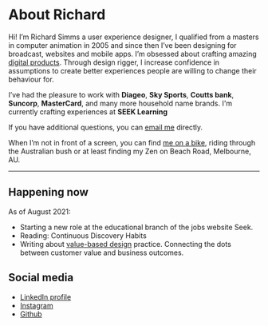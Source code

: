 <Seo
  title="About"
  description="I’m Richard Simms a user experience designer,I increase confidence in assumptions to create better experiences to make amazing digital products."
/>

# About Richard

Hi! I’m Richard Simms a user experience designer, I qualified from a masters in computer animation in 2005 and since then I’ve been designing for broadcast, websites and mobile apps. I’m obsessed about crafting amazing [digital products](/casestudies). Through design rigger, I increase confidence in assumptions to create better experiences people are willing to change their behaviour for.

I’ve had the pleasure to work with <b>Diageo</b>, <b>Sky Sports</b>, <b>Coutts bank</b>, <b>Suncorp</b>, <b>MasterCard</b>, and many more household name brands. I'm currently crafting experiences at <b>SEEK Learning</b>

If you have additional questions, you can <a href="mailto:&#x72;&#x69;&#x63;&#x68;&#x61;&#x72;&#x64;@&#x72;&#x73;&#x69;&#x6d;&#x6d;&#x73;.&#x63;&#x6f;&#x6d;">email me</a> directly.

When I’m not in front of a screen, you can find [me on a bike](https://www.strava.com/athletes/12283677), riding through the Australian bush or at least finding my Zen on Beach Road, Melbourne, AU.

----
## Happening now

As of August 2021:
- Starting a new role at the educational branch of the jobs website Seek.
- Reading: Continuous Discovery Habits
- Writing about <a aria-label="View article on value-based design" href="https://rsimmms.substack.com/">value-based design</a> practice. Connecting the dots between customer value and business outcomes.

## Social media

- [LinkedIn profile](https://www.linkedin.com/in/richardsimms)
- [Instagram](https://www.instagram.com/richardsimms)
- [Github](https://github.com/richardsimms/)